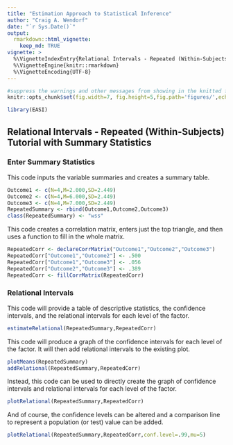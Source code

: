 ```yaml
---
title: "Estimation Approach to Statistical Inference"
author: "Craig A. Wendorf"
date: "`r Sys.Date()`"
output: 
  rmarkdown::html_vignette:
    keep_md: TRUE
vignette: >
  %\VignetteIndexEntry{Relational Intervals - Repeated (Within-Subjects) Tutorial with Summary Statistics}
  %\VignetteEngine{knitr::rmarkdown}
  %\VignetteEncoding{UTF-8}
---
```


```r
#suppress the warnings and other messages from showing in the knitted file.
knitr::opts_chunk$set(fig.width=7, fig.height=5,fig.path='figures/',echo=TRUE,warning=FALSE,message=FALSE)
```

```r
library(EASI)
```

## Relational Intervals - Repeated (Within-Subjects) Tutorial with Summary Statistics

### Enter Summary Statistics

This code inputs the variable summaries and creates a summary table.

```r
Outcome1 <- c(N=4,M=2.000,SD=2.449)
Outcome2 <- c(N=4,M=6.000,SD=2.449)
Outcome3 <- c(N=4,M=7.000,SD=2.449)
RepeatedSummary <- rbind(Outcome1,Outcome2,Outcome3)
class(RepeatedSummary) <- "wss"
```

This code creates a correlation matrix, enters just the top triangle, and then uses a function to fill in the whole matrix.

```r
RepeatedCorr <- declareCorrMatrix("Outcome1","Outcome2","Outcome3")
RepeatedCorr["Outcome1","Outcome2"] <- .500
RepeatedCorr["Outcome1","Outcome3"] <- .056
RepeatedCorr["Outcome2","Outcome3"] <- .389
RepeatedCorr <- fillCorrMatrix(RepeatedCorr)
```

### Relational Intervals

This code will provide a table of descriptive statistics, the confidence intervals, and the relational intervals for each level of the factor.

```r
estimateRelational(RepeatedSummary,RepeatedCorr)
```

This code will produce a graph of the confidence intervals for each level of the factor. It will then add relational intervals to the existing plot.

```r
plotMeans(RepeatedSummary)
addRelational(RepeatedSummary,RepeatedCorr)
```

Instead, this code can be used to directly create the graph of confidence intervals and relational intervals for each level of the factor.

```r
plotRelational(RepeatedSummary,RepeatedCorr)
```

And of course, the confidence levels can be altered and a comparison line to represent a population (or test) value can be added.

```r
plotRelational(RepeatedSummary,RepeatedCorr,conf.level=.99,mu=5)
```
